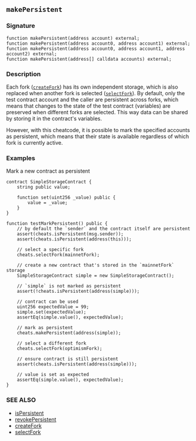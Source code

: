 ## `makePersistent`

### Signature

```solidity
function makePersistent(address account) external;
function makePersistent(address account0, address account1) external;
function makePersistent(address account0, address account1, address account2) external;
function makePersistent(address[] calldata accounts) external;
```

### Description

Each fork ([`createFork`](./create-fork.md)) has its own independent storage, which is also replaced when another fork is selected ([`selectFork`](./select-fork.md)).
By default, only the test contract account and the caller are persistent across forks, which means that changes to the state of the test contract (variables) are preserved when different forks are selected. This way data can be shared by storing it in the contract's variables. 

However, with this cheatcode, it is possible to mark the specified accounts as persistent, which means that their state is available regardless of which fork is currently active.

### Examples

Mark a new contract as persistent

```solidity
contract SimpleStorageContract {
    string public value;

    function set(uint256 _value) public {
        value = _value;
    }
}

function testMarkPersistent() public {
    // by default the `sender` and the contract itself are persistent
    assert(cheats.isPersistent(msg.sender));
    assert(cheats.isPersistent(address(this)));

    // select a specific fork
    cheats.selectFork(mainnetFork);
    
    // create a new contract that's stored in the `mainnetFork` storage
    SimpleStorageContract simple = new SimpleStorageContract();
    
    // `simple` is not marked as persistent
    assert(!cheats.isPersistent(address(simple)));
    
    // contract can be used
    uint256 expectedValue = 99;
    simple.set(expectedValue);
    assertEq(simple.value(), expectedValue);
    
    // mark as persistent
    cheats.makePersistent(address(simple));
    
    // select a different fork
    cheats.selectFork(optimismFork);
    
    // ensure contract is still persistent   
    assert(cheats.isPersistent(address(simple)));
    
    // value is set as expected
    assertEq(simple.value(), expectedValue);
}
```

### SEE ALSO

- [isPersistent](./is-persistent.md)
- [revokePersistent](./revoke-persistent.md)
- [createFork](./create-fork.md)
- [selectFork](./select-fork.md)
